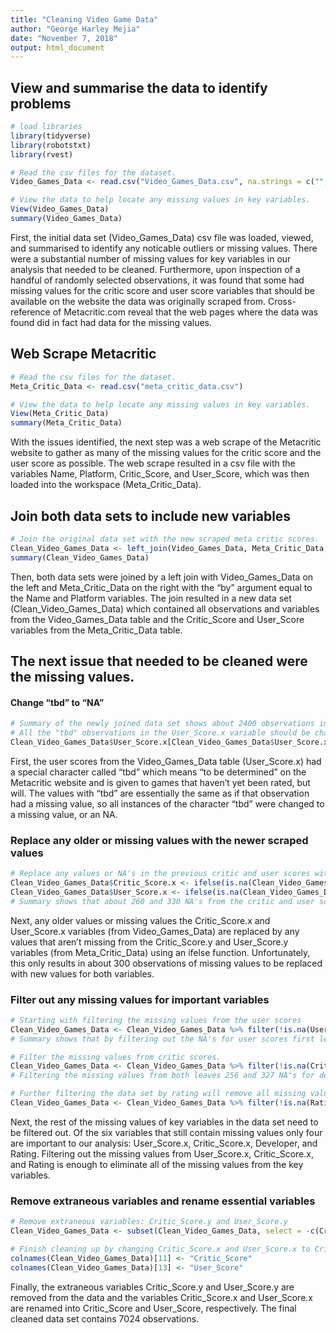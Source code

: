 ---
title: "Cleaning Video Game Data"
author: "George Harley Mejia"
date: "November 7, 2018"
output: html_document
---


## View and summarise the data to identify problems

```{r}
# load libraries
library(tidyverse)
library(robotstxt)
library(rvest)

# Read the csv files for the dataset.
Video_Games_Data <- read.csv("Video_Games_Data.csv", na.strings = c("", "NA"))

# View the data to help locate any missing values in key variables.
View(Video_Games_Data)
summary(Video_Games_Data)

```
  First, the initial data set (Video_Games_Data) csv file was loaded, viewed, and summarised to identify any noticable outliers or missing values. There were a substantial number of missing values for key variables in our analysis that needed to be cleaned. Furthermore, upon inspection of a handful of randomly selected observations, it was found that some had missing values for the critic score and user score variables that should be available on the website the data was originally scraped from. Cross-reference of Metacritic.com reveal that the web pages where the data was found did in fact had data for the missing values.

## Web Scrape Metacritic
```{r}
# Read the csv files for the dataset.
Meta_Critic_Data <- read.csv("meta_critic_data.csv")

# View the data to help locate any missing values in key variables.
View(Meta_Critic_Data)
summary(Meta_Critic_Data)
```
  With the issues identified, the next step was a web scrape of the Metacritic website to gather as many of the missing values for the critic score and the user score as possible. The web scrape resulted in a csv file with the variables Name, Platform, Critic_Score, and User_Score, which was then loaded into the workspace (Meta_Critic_Data). 

## Join both data sets to include new variables
```{r}
# Join the original data set with the new scraped meta critic scores.
Clean_Video_Games_Data <- left_join(Video_Games_Data, Meta_Critic_Data, by= c("Name", "Platform"))
summary(Clean_Video_Games_Data)
```

  Then, both data sets were joined by a left join with Video_Games_Data on the left and Meta_Critic_Data on the right with the “by” argument equal to the Name and Platform variables. The join resulted in a new data set (Clean_Video_Games_Data) which contained all observations and variables from the Video_Games_Data table and the Critic_Score and User_Score variables from the Meta_Critic_Data table. 

## The next issue that needed to be cleaned were the missing values. 
#### Change "tbd" to "NA"
```{r}
# Summary of the newly joined data set shows about 2400 observations in the User score variable are classified as "tbd".
# All the "tbd" observations in the User_Score.x variable should be changed to "NA" because they are essentially missing values in the data.
Clean_Video_Games_Data$User_Score.x[Clean_Video_Games_Data$User_Score.x == "tbd"] <- ""

```

  First, the user scores from the Video_Games_Data table (User_Score.x) had a special character called “tbd” which means “to be determined” on the Metacritic website and is given to games that haven’t yet been rated, but will. The values with “tbd” are essentially the same as if that observation had a missing value, so all instances of the character “tbd” were changed to a missing value, or an NA.
  
### Replace any older or missing values with the newer scraped values
```{r}
# Replace any values or NA's in the previous critic and user scores with any newer values.
Clean_Video_Games_Data$Critic_Score.x <- ifelse(is.na(Clean_Video_Games_Data$Critic_Score.y), Clean_Video_Games_Data$Critic_Score.x, Clean_Video_Games_Data$Critic_Score.y)
Clean_Video_Games_Data$User_Score.x <- ifelse(is.na(Clean_Video_Games_Data$User_Score.y), Clean_Video_Games_Data$User_Score.x, Clean_Video_Games_Data$User_Score.y)
# Summary shows that about 260 and 330 NA's from the critic and user scores were replaced, respectively.

```

  Next, any older values or missing values the Critic_Score.x and User_Score.x variables (from Video_Games_Data) are replaced by any values that aren’t missing from the Critic_Score.y and User_Score.y variables (from Meta_Critic_Data) using an ifelse function. Unfortunately, this only results in about 300 observations of missing values to be replaced with new values for both variables.
  
### Filter out any missing values for important variables
```{r}
# Starting with filtering the missing values from the user scores
Clean_Video_Games_Data <- Clean_Video_Games_Data %>% filter(!is.na(User_Score.x))
# Summary shows that by filtering out the NA's for user scores first leaves 572, 263, and 343 NA's for critic score, developer, and rating, respectively, with 7923 observations remaining.

# Filter the missing values from critic scores.
Clean_Video_Games_Data <- Clean_Video_Games_Data %>% filter(!is.na(Critic_Score.x))
# Filtering the missing values from both leaves 256 and 327 NA's for developer and rating, respectively, with 7351 observations remaining. 

# Further filtering the data set by rating will remove all missing values from key variables.
Clean_Video_Games_Data <- Clean_Video_Games_Data %>% filter(!is.na(Rating))
```

  Next, the rest of the missing values of key variables in the data set need to be filtered out. Of the six variables that still contain missing values only four are important to our analysis: User_Score.x, Critic_Score.x, Developer, and Rating. Filtering out the missing values from User_Score.x, Critic_Score.x, and Rating is enough to eliminate all of the missing values from the key variables. 
  
### Remove extraneous variables and rename essential variables
```{r}
# Remove extraneous variables: Critic_Score.y and User_Score.y
Clean_Video_Games_Data <- subset(Clean_Video_Games_Data, select = -c(Critic_Score.y, User_Score.y))

# Finish cleaning up by changing Critic_Score.x and User_Score.x to Critic_Score and User_Score, respectively.
colnames(Clean_Video_Games_Data)[11] <- "Critic_Score"
colnames(Clean_Video_Games_Data)[13] <- "User_Score"
```

  Finally, the extraneous variables Critic_Score.y and User_Score.y are removed from the data and the variables Critic_Score.x and User_Score.x are renamed into Critic_Score and User_Score, respectively. The final cleaned data set contains 7024 observations.



